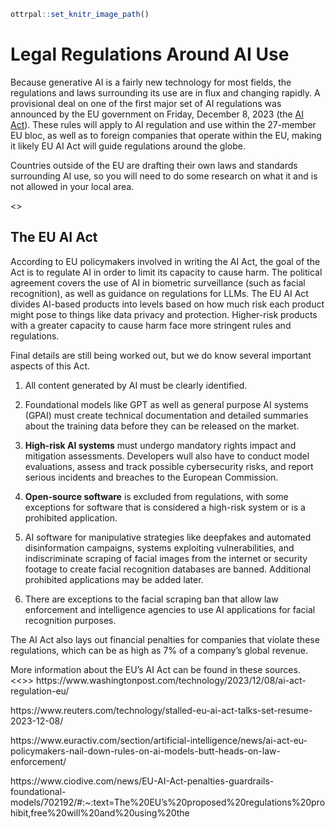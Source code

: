 ```r
ottrpal::set_knitr_image_path()
```

# Legal Regulations Around AI Use

Because generative AI is a fairly new technology for most fields, the regulations and laws surrounding its use are in flux and changing rapidly. A provisional deal on one of the first major set of AI regulations was announced by the EU government on Friday, December 8, 2023 (the [AI Act](https://artificialintelligenceact.eu/documents/)). These rules will apply to AI regulation and use within the 27-member EU bloc, as well as to foreign companies that operate within the EU, making it likely EU AI Act will guide regulations around the globe.

Countries outside of the EU are drafting their own laws and standards surrounding AI use, so you will need to do some research on what it and is not allowed in your local area.

<<add resources for people to look up their local regulations>>

## The EU AI Act

According to EU policymakers involved in writing the AI Act, the goal of the Act is to regulate AI in order to limit its capacity to cause harm. The political agreement covers the use of AI in biometric surveillance (such as facial recognition), as well as guidance on regulations for LLMs. The EU AI Act divides AI-based products into levels based on how much risk each product might pose to things like data privacy and protection. Higher-risk products with a greater capacity to cause harm face more stringent rules and regulations.

Final details are still being worked out, but we do know several important aspects of this Act.

1. All content generated by AI must be clearly identified.  

1. Foundational models like GPT as well as general purpose AI systems (GPAI) must create technical documentation and detailed summaries about the training data before they can be released on the market.

1. **High-risk AI systems** must undergo mandatory rights impact and mitigation assessments. Developers wull also have to conduct model evaluations, assess and track possible cybersecurity risks, and report serious incidents and breaches to the European Commission.

1. **Open-source software** is excluded from regulations, with some exceptions for software that is considered a high-risk system or is a prohibited application.

1. AI software for manipulative strategies like deepfakes and automated disinformation campaigns, systems exploiting vulnerabilities, and indiscriminate scraping of facial images from the internet or security footage to create facial recognition databases are banned. Additional prohibited applications may be added later.

1. There are exceptions to the facial scraping ban that allow law enforcement and intelligence agencies to use AI applications for facial recognition purposes.

The AI Act also lays out financial penalties for companies that violate these regulations, which can be as high as 7% of a company's global revenue.

More information about the EU's AI Act can be found in these sources.
<<<ADD CITATIONS>>>
https://www.washingtonpost.com/technology/2023/12/08/ai-act-regulation-eu/

https://www.reuters.com/technology/stalled-eu-ai-act-talks-set-resume-2023-12-08/

https://www.euractiv.com/section/artificial-intelligence/news/ai-act-eu-policymakers-nail-down-rules-on-ai-models-butt-heads-on-law-enforcement/

https://www.ciodive.com/news/EU-AI-Act-penalties-guardrails-foundational-models/702192/#:~:text=The%20EU's%20proposed%20regulations%20prohibit,free%20will%20and%20using%20the
